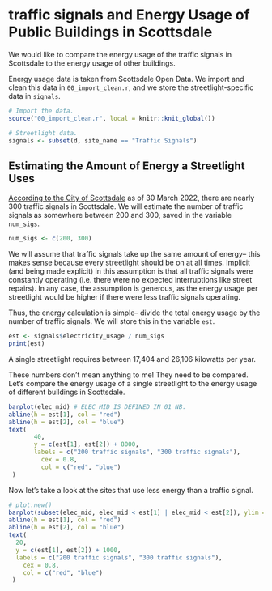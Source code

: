 # traffic signals and Energy Usage of Public Buildings in Scottsdale
We would like to compare the energy usage of the traffic signals in Scottsdale to the energy usage of other buildings.

Energy usage data is taken from Scottsdale Open Data. We import and clean this data in `00_import_clean.r`, and we store the streetlight-specific data in `signals`.
```r
# Import the data.
source("00_import_clean.r", local = knitr::knit_global())

# Streetlight data.
signals <- subset(d, site_name == "Traffic Signals")
```

## Estimating the Amount of Energy a Streetlight Uses
[According to the City of Scottsdale](https://www.scottsdaleaz.gov/Streets/) as of 30 March 2022, there are nearly 300 traffic signals in Scottsdale. We will estimate the number of traffic signals as somewhere between 200 and 300, saved in the variable `num_sigs`.
```r
num_sigs <- c(200, 300)
```

We will assume that traffic signals take up the same amount of energy-- this makes sense because every streetlight should be on at all times. Implicit (and being made explicit) in this assumption is that all traffic signals were constantly operating (i.e. there were no expected interruptions like street repairs). In any case, the assumption is generous, as the energy usage per streetlight would be higher if there were less traffic signals operating.

Thus, the energy calculation is simple-- divide the total energy usage by the number of traffic signals. We will store this in the variable `est`.

```r
est <- signals$electricity_usage / num_sigs
print(est)
```
A single streetlight requires between 17,404 and 26,106 kilowatts per year. 

These numbers don't mean anything to me! They need to be compared. Let's compare the energy usage of a single streetlight to the energy usage of different buildings in Scottsdale. 

```r
barplot(elec_mid) # ELEC_MID IS DEFINED IN 01 NB.
abline(h = est[1], col = "red")
abline(h = est[2], col = "blue")
text(
       40,
       y = c(est[1], est[2]) + 8000,
       labels = c("200 traffic signals", "300 traffic signals"),
         cex = 0.8,
         col = c("red", "blue")
 )
```

Now let's take a look at the sites that use less energy than a traffic signal.
```r
# plot.new()
barplot(subset(elec_mid, elec_mid < est[1] | elec_mid < est[2]), ylim = c(0,27000)) # ELEC_MID IS DEFINED IN 01 NB.
abline(h = est[1], col = "red")
abline(h = est[2], col = "blue")
text(
  20,
  y = c(est[1], est[2]) + 1000,
  labels = c("200 traffic signals", "300 traffic signals"),
    cex = 0.8,
    col = c("red", "blue")
 )
```